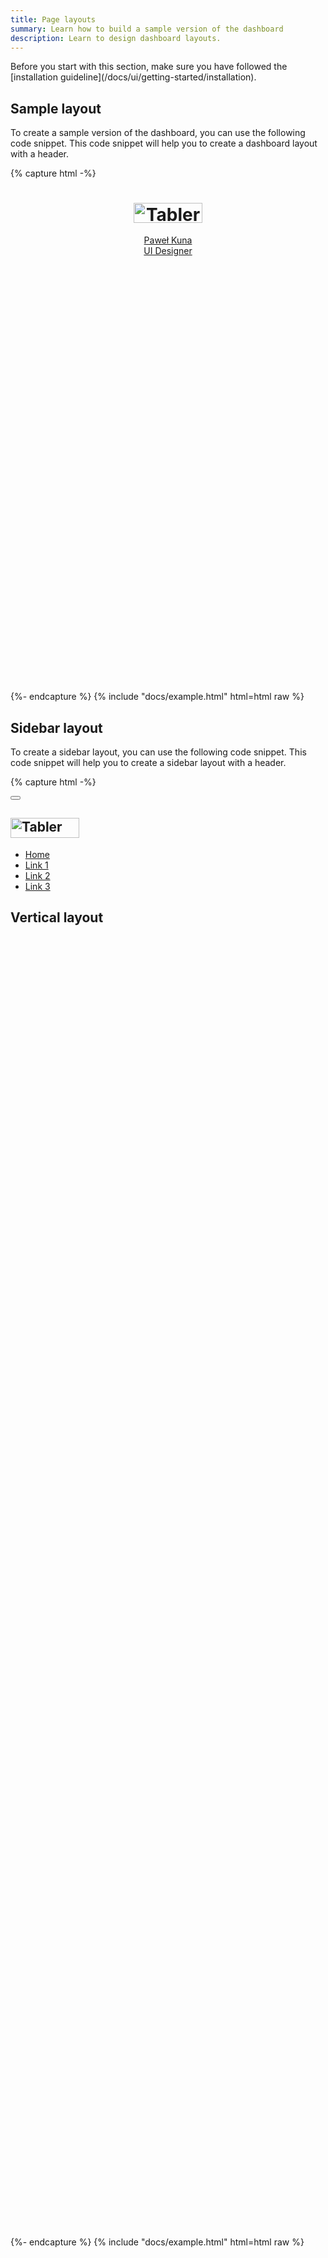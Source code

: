 ```yaml
---
title: Page layouts
summary: Learn how to build a sample version of the dashboard
description: Learn to design dashboard layouts.
---
```


<Callout>
   Before you start with this section, make sure you have followed the [installation guideline](/docs/ui/getting-started/installation). 
</Callout>

## Sample layout

To create a sample version of the dashboard, you can use the following code snippet. This code snippet will help you to create a dashboard layout with a header.

{% capture html -%}
<div class="page">
  <header class="navbar navbar-expand-sm navbar-light d-print-none">
    <div class="container-xl">
      <h1 class="navbar-brand navbar-brand-autodark d-none-navbar-horizontal pe-0 pe-md-3">
        <a href="#">
          <img
            src="https://preview.tabler.io/static/logo.svg"
            width="110"
            height="32"
            alt="Tabler"
            class="navbar-brand-image"
          />
        </a>
      </h1>
      <div class="navbar-nav flex-row order-md-last">
        <div class="nav-item">
          <a href="#" class="nav-link d-flex lh-1 text-reset p-0">
            <span
              class="avatar avatar-sm"
              style="background-image: url(/samples/avatars/002m.jpg)"
            ></span>
            <div class="d-none d-xl-block ps-2">
              <div>Paweł Kuna</div>
              <div class="mt-1 small text-secondary">UI Designer</div>
            </div>
          </a>
        </div>
      </div>
    </div>
  </header>
  <div class="page-wrapper">
    <div class="page-body">
      <div class="container-xl">
        <div class="row row-deck row-cards">
          <div class="col-4">
            <div class="card">
              <div class="card-body" style="height: 10rem"></div>
            </div>
          </div>
          <div class="col-4">
            <div class="card">
              <div class="card-body" style="height: 10rem"></div>
            </div>
          </div>
          <div class="col-4">
            <div class="card">
              <div class="card-body" style="height: 10rem"></div>
            </div>
          </div>
          <div class="col-12">
            <div class="card">
              <div class="card-body" style="height: 10rem"></div>
            </div>
          </div>
        </div>
      </div>
    </div>
  </div>
</div>
{%- endcapture %}
{% include "docs/example.html" html=html raw %}

## Sidebar layout

To create a sidebar layout, you can use the following code snippet. This code snippet will help you to create a sidebar layout with a header.

{% capture html -%}
<div class="page">
  <!-- Sidebar -->
  <aside class="navbar navbar-vertical navbar-expand-sm position-absolute" data-bs-theme="dark">
    <div class="container-fluid">
      <button class="navbar-toggler" type="button">
        <span class="navbar-toggler-icon"></span>
      </button>
      <h1 class="navbar-brand navbar-brand-autodark">
        <a href="#">
          <img
            src="https://preview.tabler.io/static/logo-white.svg"
            width="110"
            height="32"
            alt="Tabler"
            class="navbar-brand-image"
          />
        </a>
      </h1>
      <div class="collapse navbar-collapse" id="sidebar-menu">
        <ul class="navbar-nav pt-lg-3">
          <li class="nav-item">
            <a class="nav-link" href="./">
              <span class="nav-link-title"> Home </span>
            </a>
          </li>
          <li class="nav-item">
            <a class="nav-link" href="#">
              <span class="nav-link-title"> Link 1 </span>
            </a>
          </li>
          <li class="nav-item">
            <a class="nav-link" href="#">
              <span class="nav-link-title"> Link 2 </span>
            </a>
          </li>
          <li class="nav-item">
            <a class="nav-link" href="#">
              <span class="nav-link-title"> Link 3 </span>
            </a>
          </li>
        </ul>
      </div>
    </div>
  </aside>
  <div class="page-wrapper">
    <div class="page-header d-print-none">
      <div class="container-xl">
        <div class="row g-2 align-items-center">
          <div class="col">
            <h2 class="page-title">Vertical layout</h2>
          </div>
        </div>
      </div>
    </div>
    <div class="page-body">
      <div class="container-xl">
        <div class="row row-deck row-cards">
          <div class="col-sm-6 col-lg-3">
            <div class="card">
              <div class="card-body" style="height: 10rem"></div>
            </div>
          </div>
          <div class="col-sm-6 col-lg-3">
            <div class="card">
              <div class="card-body" style="height: 10rem"></div>
            </div>
          </div>
          <div class="col-sm-6 col-lg-3">
            <div class="card">
              <div class="card-body" style="height: 10rem"></div>
            </div>
          </div>
          <div class="col-sm-6 col-lg-3">
            <div class="card">
              <div class="card-body" style="height: 10rem"></div>
            </div>
          </div>
          <div class="col-lg-6">
            <div class="row row-cards">
              <div class="col-12">
                <div class="card">
                  <div class="card-body" style="height: 10rem"></div>
                </div>
              </div>
              <div class="col-12">
                <div class="card">
                  <div class="card-body" style="height: 10rem"></div>
                </div>
              </div>
            </div>
          </div>
          <div class="col-lg-6">
            <div class="card">
              <div class="card-body" style="height: 10rem"></div>
            </div>
          </div>
          <div class="col-12">
            <div class="card">
              <div class="card-body" style="height: 10rem"></div>
            </div>
          </div>
          <div class="col-md-12 col-lg-8">
            <div class="card">
              <div class="card-body" style="height: 10rem"></div>
            </div>
          </div>
          <div class="col-md-6 col-lg-4">
            <div class="card">
              <div class="card-body" style="height: 10rem"></div>
            </div>
          </div>
          <div class="col-md-6 col-lg-4">
            <div class="card">
              <div class="card-body" style="height: 10rem"></div>
            </div>
          </div>
          <div class="col-md-12 col-lg-8">
            <div class="card">
              <div class="card-body" style="height: 10rem"></div>
            </div>
          </div>
          <div class="col-12">
            <div class="card">
              <div class="card-body" style="height: 10rem"></div>
            </div>
          </div>
        </div>
      </div>
    </div>
  </div>
</div>
{%- endcapture %}
{% include "docs/example.html" html=html raw %}